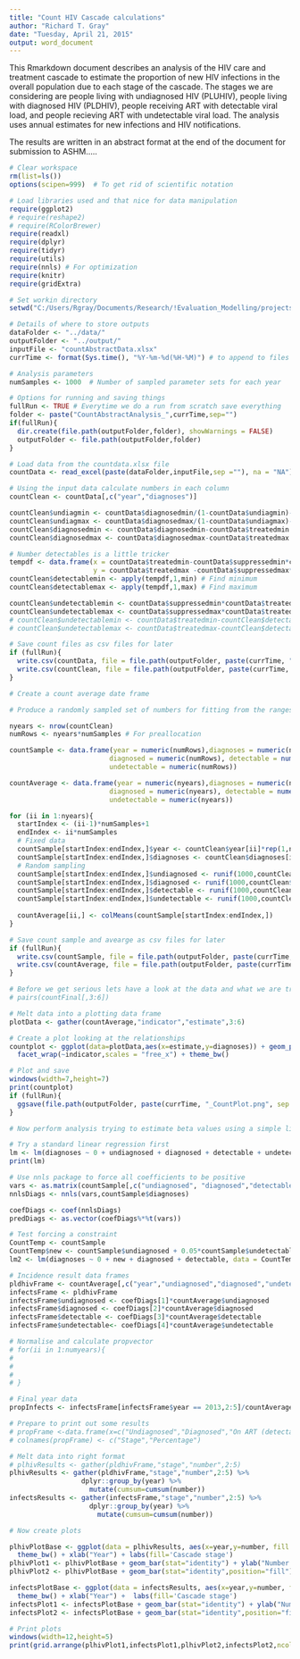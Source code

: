 ```yaml
---
title: "Count HIV Cascade calculations"
author: "Richard T. Gray"
date: "Tuesday, April 21, 2015"
output: word_document
---
```


This Rmarkdown document describes an analysis of the HIV care and treatment cascade to estimate the proportion of new HIV infections in the overall population due to each stage of the cascade. The stages we are considering are people living with undiagnosed HIV (PLUHIV), people living with diagnosed HIV (PLDHIV), people receiving ART with detectable viral load, and people recieving ART with undetectable viral load. The analysis uses annual estimates for new infections and HIV notifications. 

The results are written in an abstract format at the end of the document for submission to ASHM.....


```r
# Clear workspace
rm(list=ls()) 
options(scipen=999)  # To get rid of scientific notation

# Load libraries used and that nice for data manipulation
require(ggplot2)
# require(reshape2)
# require(RColorBrewer)
require(readxl)
require(dplyr)
require(tidyr)
require(utils)
require(nnls) # For optimization
require(knitr)
require(gridExtra)

# Set workin directory
setwd("C:/Users/Rgray/Documents/Research/!Evaluation_Modelling/projects/Care_Cascade_Calculations/code")

```

```r
# Details of where to store outputs
dataFolder <- "../data/"
outputFolder <- "../output/"
inputFile <- "countAbstractData.xlsx"
currTime <- format(Sys.time(), "%Y-%m-%d(%H-%M)") # to append to files

# Analysis parameters
numSamples <- 1000  # Number of sampled parameter sets for each year

# Options for running and saving things
fullRun <- TRUE # Everytime we do a run from scratch save everything 
folder <- paste("CountAbstractAnalysis_",currTime,sep="")
if(fullRun){
  dir.create(file.path(outputFolder,folder), showWarnings = FALSE)
  outputFolder <- file.path(outputFolder,folder)
}

```


```r
# Load data from the countdata.xlsx file 
countData <- read_excel(paste(dataFolder,inputFile,sep =""), na = "NA")

# Using the input data calculate numbers in each column
countClean <- countData[,c("year","diagnoses")]

countClean$undiagmin <- countData$diagnosedmin/(1-countData$undiagmin)-countData$diagnosedmin
countClean$undiagmax <- countData$diagnosedmax/(1-countData$undiagmax)-countData$diagnosedmax
countClean$diagnosedmin <- countData$diagnosedmin-countData$treatedmin
countClean$diagnosedmax <- countData$diagnosedmax-countData$treatedmax

# Number detectables is a little tricker
tempdf <- data.frame(x = countData$treatedmin-countData$suppressedmin*countData$treatedmin,
                     y = countData$treatedmax -countData$suppressedmax*countData$treatedmax)
countClean$detectablemin <- apply(tempdf,1,min) # Find minimum
countClean$detectablemax <- apply(tempdf,1,max) # Find maximum

countClean$undetectablemin <- countData$suppressedmin*countData$treatedmin
countClean$undetectablemax <- countData$suppressedmax*countData$treatedmax
# countClean$undetectablemin <- countData$treatedmin-countClean$detectablemin
# countClean$undetectablemax <- countData$treatedmax-countClean$detectablemax

# Save count files as csv files for later 
if (fullRun){
  write.csv(countData, file = file.path(outputFolder, paste(currTime, "_countRaw.csv", sep ="")))
  write.csv(countClean, file = file.path(outputFolder, paste(currTime, "_countFinal.csv", sep ="")))
}

```

```r
# Create a count average date frame

```

```r
# Produce a randomly sampled set of numbers for fitting from the ranges in the countClean dataframe. 

nyears <- nrow(countClean)
numRows <- nyears*numSamples # For preallocation

countSample <- data.frame(year = numeric(numRows),diagnoses = numeric(numRows), undiagnosed = numeric(numRows),
                         diagnosed = numeric(numRows), detectable = numeric(numRows), 
                         undetectable = numeric(numRows))

countAverage <- data.frame(year = numeric(nyears),diagnoses = numeric(nyears), undiagnosed = numeric(nyears),
                         diagnosed = numeric(nyears), detectable = numeric(nyears), 
                         undetectable = numeric(nyears))

for (ii in 1:nyears){
  startIndex <- (ii-1)*numSamples+1
  endIndex <- ii*numSamples
  # Fixed data
  countSample[startIndex:endIndex,]$year <- countClean$year[ii]*rep(1,numSamples)
  countSample[startIndex:endIndex,]$diagnoses <- countClean$diagnoses[ii]*rep(1,numSamples)
  # Random sampling
  countSample[startIndex:endIndex,]$undiagnosed <- runif(1000,countClean$undiagmin[ii],countClean$undiagmax[ii])
  countSample[startIndex:endIndex,]$diagnosed <- runif(1000,countClean$diagnosedmin[ii],countClean$diagnosedmax[ii])
  countSample[startIndex:endIndex,]$detectable <- runif(1000,countClean$detectablemin[ii],countClean$detectablemax[ii])
  countSample[startIndex:endIndex,]$undetectable <- runif(1000,countClean$undetectablemin[ii],countClean$undetectablemax[ii]) 
  
  countAverage[ii,] <- colMeans(countSample[startIndex:endIndex,])
}

# Save count sample and avearge as csv files for later 
if (fullRun){
  write.csv(countSample, file = file.path(outputFolder, paste(currTime, "_countSample.csv", sep ="")))
  write.csv(countAverage, file = file.path(outputFolder, paste(currTime, "_countAverage.csv", sep ="")))
}


```

```r
# Before we get serious lets have a look at the data and what we are trying to do
# pairs(countFinal[,3:6])

# Melt data into a plotting data frame
plotData <- gather(countAverage,"indicator","estimate",3:6)

# Create a plot looking at the relationships
countplot <- ggplot(data=plotData,aes(x=estimate,y=diagnoses)) + geom_point() + 
  facet_wrap(~indicator,scales = "free_x") + theme_bw()

# Plot and save
windows(width=7,height=7)
print(countplot)
if (fullRun){
  ggsave(file.path(outputFolder, paste(currTime, "_CountPlot.png", sep ="")),width=7,height=7)
}

```

```r
# Now perform analysis trying to estimate beta values using a simple linear model

# Try a standard linear regression first
lm <- lm(diagnoses ~ 0 + undiagnosed + diagnosed + detectable + undetectable, data = countSample)
print(lm)

# Use nnls package to force all coefficients to be positive
vars <- as.matrix(countSample[,c("undiagnosed", "diagnosed","detectable","undetectable")])
nnlsDiags <- nnls(vars,countSample$diagnoses)

coefDiags <- coef(nnlsDiags)
predDiags <- as.vector(coefDiags%*%t(vars))

# Test forcing a constraint
CountTemp <- countSample
CountTemp$new <- countSample$undiagnosed + 0.05*countSample$undetectable
lm2 <- lm(diagnoses ~ 0 + new + diagnosed + detectable, data = CountTemp)

# Incidence result data frames
pldhivFrame <- countAverage[,c("year","undiagnosed","diagnosed","undetectable","detectable")] # For plotting
infectsFrame <- pldhivFrame
infectsFrame$undiagnosed <- coefDiags[1]*countAverage$undiagnosed
infectsFrame$diagnosed <- coefDiags[2]*countAverage$diagnosed
infectsFrame$detectable <- coefDiags[3]*countAverage$detectable
infectsFrame$undetectable<- coefDiags[4]*countAverage$undetectable

# Normalise and calculate propvector
# for(ii in 1:numyears){ 
#   
#   
#   
# }

# Final year data
propInfects <- infectsFrame[infectsFrame$year == 2013,2:5]/countAverage$diagnoses

# Prepare to print out some results 
# propFrame <-data.frame(x=c("Undiagnosed","Diagnosed","On ART (detectable)","On ART (undetectable)"),y = 100*propInfects[1,])
# colnames(propFrame) <- c("Stage","Percentage")


```

```r
# Melt data into right format 
# plhivResults <- gather(pldhivFrame,"stage","number",2:5)
plhivResults <- gather(pldhivFrame,"stage","number",2:5) %>%
                  dplyr::group_by(year) %>%
                    mutate(cumsum=cumsum(number))
infectsResults <- gather(infectsFrame,"stage","number",2:5) %>%
                    dplyr::group_by(year) %>%
                      mutate(cumsum=cumsum(number))

# Now create plots 

plhivPlotBase <- ggplot(data = plhivResults, aes(x=year,y=number, fill = stage)) +
  theme_bw() + xlab("Year") + labs(fill='Cascade stage') 
plhivPlot1 <- plhivPlotBase + geom_bar(stat="identity") + ylab("Number PLDHIV") 
plhivPlot2 <- plhivPlotBase + geom_bar(stat="identity",position="fill") + ylab("Proportion PLDHIV") 

infectsPlotBase <- ggplot(data = infectsResults, aes(x=year,y=number, fill = stage))+
  theme_bw() + xlab("Year") +  labs(fill='Cascade stage')
infectsPlot1 <- infectsPlotBase + geom_bar(stat="identity") + ylab("Number Diagnoses")
infectsPlot2 <- infectsPlotBase + geom_bar(stat="identity",position="fill") + ylab("Proportion Diagnoses")

# Print plots
windows(width=12,height=5)
print(grid.arrange(plhivPlot1,infectsPlot1,plhivPlot2,infectsPlot2,ncol = 2))


```
